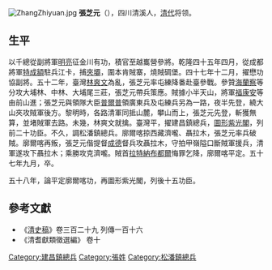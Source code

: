 [[File:ZhangZhiyuan.jpg|thumb]]
'''張芝元'''（{{bd|？||1792年||catIdx=Z张}}），四川清溪人，[[清代|清代]]将领。
==生平==
以千總從副將軍[[明亮|明亮]]征金川有功，積官至越巂營參將。乾隆四十五年四月，從成都將軍[[特成額|特成額]]駐兵江卡，捕[[夾壩|夾壩]]，圍本肯賊寨，燒賊碉堡。四十七年十二月，擢懋功協副將。五十二年，臺灣[[林爽文|林爽文]]為亂，張芝元率屯練降番赴臺參戰。參贊[[海蘭察|海蘭察]]等分攻大埔林、中林、大埔尾三莊，張芝元帶兵策應。賊據小半天山，將軍[[福康安|福康安]]等由前山進；張芝元與領隊大臣[[普爾普|普爾普]]領廣東兵及屯練兵另為一路，夜半先登，繞大山夾攻賊軍後方。黎明時，各路清軍同抵山麓，攀山而上，張芝元先登，斬獲無算，並堵賊軍去路。未幾，林爽文就擒。臺灣平，擢建昌鎮總兵，[[圖形紫光閣|圖形紫光閣]]，列前二十功臣。不久，調松潘鎮總兵。廓爾喀掠西藏濟嚨、聶拉木，張芝元率兵破賊。廓爾喀再叛，張芝元偕提督[[成德|成德]]督兵攻聶拉木，守拍甲嶺隘口斷賊軍援兵，清軍遂攻下聶拉木；乘勝攻克濟嚨。賊首[[拉特納布都爾|拉特納布都爾]]悔罪乞降，廓爾喀平定。五十七年九月，卒。

五十八年，論平定廓爾喀功，再圖形紫光閣，列後十五功臣。

==參考文獻==
*《[[清史稿|清史稿]]》卷三百二十九 列傳一百十六
* 《清耆獻類徵選編》 卷十

[[Category:建昌鎮總兵|Category:建昌鎮總兵]]
[[Category:張姓|Category:張姓]]
[[Category:松潘鎮總兵|Category:松潘鎮總兵]]